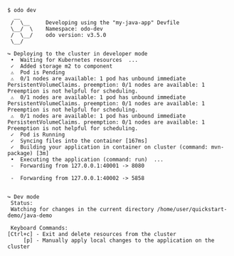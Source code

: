 ```console
$ odo dev
  __
 /  \__     Developing using the "my-java-app" Devfile
 \__/  \    Namespace: odo-dev
 /  \__/    odo version: v3.5.0
 \__/

↪ Deploying to the cluster in developer mode
 •  Waiting for Kubernetes resources  ...
 ✓  Added storage m2 to component
 ⚠  Pod is Pending
 ⚠  0/1 nodes are available: 1 pod has unbound immediate PersistentVolumeClaims. preemption: 0/1 nodes are available: 1 Preemption is not helpful for scheduling.
 ⚠  0/1 nodes are available: 1 pod has unbound immediate PersistentVolumeClaims. preemption: 0/1 nodes are available: 1 Preemption is not helpful for scheduling.
 ⚠  0/1 nodes are available: 1 pod has unbound immediate PersistentVolumeClaims. preemption: 0/1 nodes are available: 1 Preemption is not helpful for scheduling.
 ✓  Pod is Running
 ✓  Syncing files into the container [167ms]
 ✓  Building your application in container on cluster (command: mvn-package) [3m]
 •  Executing the application (command: run)  ...
 -  Forwarding from 127.0.0.1:40001 -> 8080

 -  Forwarding from 127.0.0.1:40002 -> 5858


↪ Dev mode
 Status:
 Watching for changes in the current directory /home/user/quickstart-demo/java-demo

 Keyboard Commands:
[Ctrl+c] - Exit and delete resources from the cluster
     [p] - Manually apply local changes to the application on the cluster

```